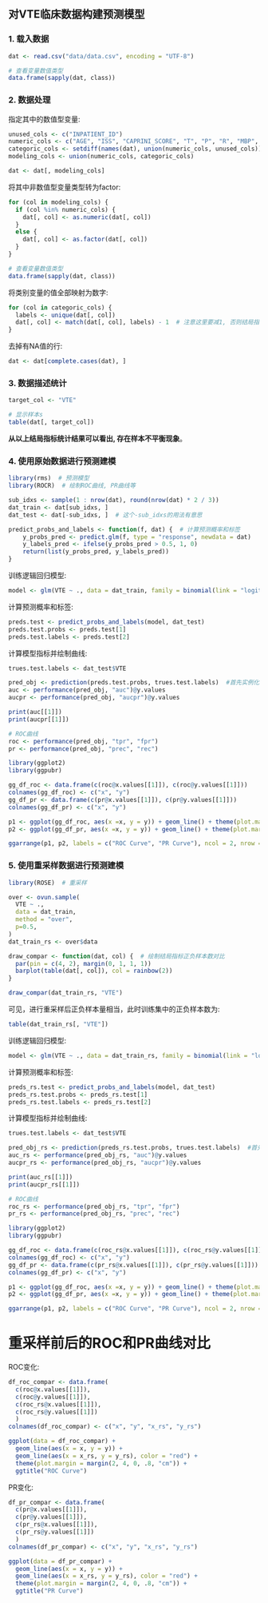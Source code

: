 ## 对VTE临床数据构建预测模型

### 1. 载入数据

```r
dat <- read.csv("data/data.csv", encoding = "UTF-8")

# 查看变量数值类型
data.frame(sapply(dat, class))
```

### 2. 数据处理

指定其中的数值型变量:

```r
unused_cols <- c("INPATIENT_ID")
numeric_cols <- c("AGE", "ISS", "CAPRINI_SCORE", "T", "P", "R", "MBP", "SHOCK_INDEX", "HEIGHT", "WEIGHT", "BMI", "RBC", "HGB", "PLT", "WBC", "ALB", "CRE", "UA", "AST", "ALT", "GLU", "TG", "CHO", "CA", "MG", "LDL", "NA.", "K", "CL", "GFR", "PT", "FIB", "DD", "CK", "INR")
categoric_cols <- setdiff(names(dat), union(numeric_cols, unused_cols))
modeling_cols <- union(numeric_cols, categoric_cols)

dat <- dat[, modeling_cols]
```

将其中非数值型变量类型转为factor:

```r
for (col in modeling_cols) {
  if (col %in% numeric_cols) {
    dat[, col] <- as.numeric(dat[, col])
  }
  else {
    dat[, col] <- as.factor(dat[, col])
  }
}

# 查看变量数值类型
data.frame(sapply(dat, class))
```

将类别变量的值全部映射为数字:

```r
for (col in categoric_cols) {
  labels <- unique(dat[, col])
  dat[, col] <- match(dat[, col], labels) - 1  # 注意这里要减1, 否则结局指标值为[1, 2]而非[0, 1]
}
```

去掉有NA值的行:

```r
dat <- dat[complete.cases(dat), ]
```

### 3. 数据描述统计

```r
target_col <- "VTE"

# 显示样本s
table(dat[, target_col])
```

**从以上结局指标统计结果可以看出, 存在样本不平衡现象**。

### 4. 使用原始数据进行预测建模

```r
library(rms)  # 预测模型
library(ROCR)  # 绘制ROC曲线, PR曲线等
```

<!-- 划分训练集和测试集: -->

```r
sub_idxs <- sample(1 : nrow(dat), round(nrow(dat) * 2 / 3))
dat_train <- dat[sub_idxs, ]
dat_test <- dat[-sub_idxs, ]  # 这个-sub_idxs的用法有意思
```

```r
predict_probs_and_labels <- function(f, dat) {  # 计算预测概率和标签
    y_probs_pred <- predict.glm(f, type = "response", newdata = dat)
    y_labels_pred <- ifelse(y_probs_pred > 0.5, 1, 0)
    return(list(y_probs_pred, y_labels_pred))
}
```

训练逻辑回归模型:

```r
model <- glm(VTE ~ ., data = dat_train, family = binomial(link = "logit"))
```

计算预测概率和标签:

```r
preds.test <- predict_probs_and_labels(model, dat_test)
preds.test.probs <- preds.test[1]
preds.test.labels <- preds.test[2]
```

计算模型指标并绘制曲线:

```r
trues.test.labels <- dat_test$VTE

pred_obj <- prediction(preds.test.probs, trues.test.labels)  #首先实例化一个评估器对象
auc <- performance(pred_obj, "auc")@y.values
aucpr <- performance(pred_obj, "aucpr")@y.values

print(auc[[1]])
print(aucpr[[1]])
```

```r
# ROC曲线
roc <- performance(pred_obj, "tpr", "fpr")
pr <- performance(pred_obj, "prec", "rec")

library(ggplot2)
library(ggpubr)

gg_df_roc <- data.frame(c(roc@x.values[[1]]), c(roc@y.values[[1]]))
colnames(gg_df_roc) <- c("x", "y")
gg_df_pr <- data.frame(c(pr@x.values[[1]]), c(pr@y.values[[1]]))
colnames(gg_df_pr) <- c("x", "y")

p1 <- ggplot(gg_df_roc, aes(x =x, y = y)) + geom_line() + theme(plot.margin = margin(2, .8, 0, .8, "cm"))
p2 <- ggplot(gg_df_pr, aes(x =x, y = y)) + geom_line() + theme(plot.margin = margin(2, .8, 0, .8, "cm"))

ggarrange(p1, p2, labels = c("ROC Curve", "PR Curve"), ncol = 2, nrow = 1)
```

### 5. 使用重采样数据进行预测建模

```r
library(ROSE)  # 重采样
```

```r
over <- ovun.sample(
  VTE ~ .,
  data = dat_train,
  method = "over",
  p=0.5,
)
dat_train_rs <- over$data
```

```r
draw_compar <- function(dat, col) {  # 绘制结局指标正负样本数对比
  par(pin = c(4, 2), margin(0, 1, 1, 1))
  barplot(table(dat[, col]), col = rainbow(2))
}

draw_compar(dat_train_rs, "VTE")
```

可见，进行重采样后正负样本量相当，此时训练集中的正负样本数为:

```r
table(dat_train_rs[, "VTE"])
```

训练逻辑回归模型:

```r
model <- glm(VTE ~ ., data = dat_train_rs, family = binomial(link = "logit"))
```

计算预测概率和标签:

```r
preds_rs.test <- predict_probs_and_labels(model, dat_test)
preds_rs.test.probs <- preds_rs.test[1]
preds_rs.test.labels <- preds_rs.test[2]
```

计算模型指标并绘制曲线:

```r
trues.test.labels <- dat_test$VTE

pred_obj_rs <- prediction(preds_rs.test.probs, trues.test.labels)  #首先实例化一个评估器对象
auc_rs <- performance(pred_obj_rs, "auc")@y.values
aucpr_rs <- performance(pred_obj_rs, "aucpr")@y.values

print(auc_rs[[1]])
print(aucpr_rs[[1]])
```

```r
# ROC曲线
roc_rs <- performance(pred_obj_rs, "tpr", "fpr")
pr_rs <- performance(pred_obj_rs, "prec", "rec")

library(ggplot2)
library(ggpubr)

gg_df_roc <- data.frame(c(roc_rs@x.values[[1]]), c(roc_rs@y.values[[1]]))
colnames(gg_df_roc) <- c("x", "y")
gg_df_pr <- data.frame(c(pr_rs@x.values[[1]]), c(pr_rs@y.values[[1]]))
colnames(gg_df_pr) <- c("x", "y")

p1 <- ggplot(gg_df_roc, aes(x =x, y = y)) + geom_line() + theme(plot.margin = margin(2, .8, 0, .8, "cm"))
p2 <- ggplot(gg_df_pr, aes(x =x, y = y)) + geom_line() + theme(plot.margin = margin(2, .8, 0, .8, "cm"))

ggarrange(p1, p2, labels = c("ROC Curve", "PR Curve"), ncol = 2, nrow = 1)
```

# 重采样前后的ROC和PR曲线对比

ROC变化:

```r
df_roc_compar <- data.frame(
  c(roc@x.values[[1]]), 
  c(roc@y.values[[1]]),
  c(roc_rs@x.values[[1]]), 
  c(roc_rs@y.values[[1]])
  )
colnames(df_roc_compar) <- c("x", "y", "x_rs", "y_rs")

ggplot(data = df_roc_compar) + 
  geom_line(aes(x = x, y = y)) + 
  geom_line(aes(x = x_rs, y = y_rs), color = "red") +
  theme(plot.margin = margin(2, 4, 0, .8, "cm")) +
  ggtitle("ROC Curve")
```

PR变化:

```r
df_pr_compar <- data.frame(
  c(pr@x.values[[1]]), 
  c(pr@y.values[[1]]),
  c(pr_rs@x.values[[1]]), 
  c(pr_rs@y.values[[1]])
  )
colnames(df_pr_compar) <- c("x", "y", "x_rs", "y_rs")

ggplot(data = df_pr_compar) + 
  geom_line(aes(x = x, y = y)) + 
  geom_line(aes(x = x_rs, y = y_rs), color = "red") +
  theme(plot.margin = margin(2, 4, 0, .8, "cm")) +
  ggtitle("PR Curve")
```
